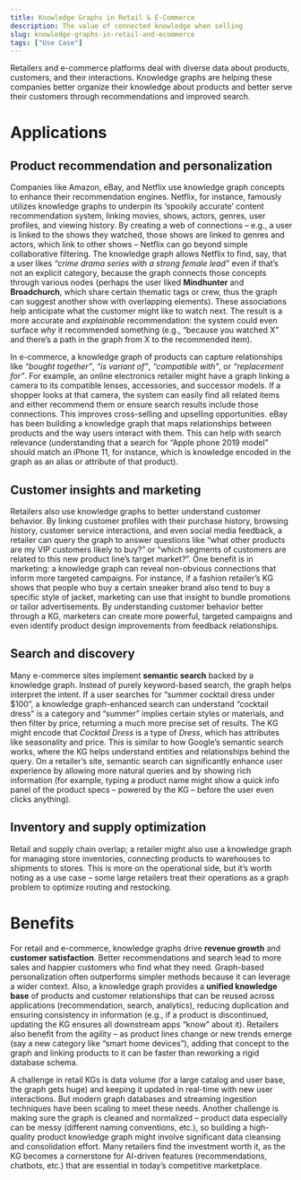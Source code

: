 ```yaml
---
title: Knowledge Graphs in Retail & E-Commerce
description: The value of connected knowledge when selling
slug: knowledge-graphs-in-retail-and-ecommerce
tags: ["Use Case"]
---
```


Retailers and e-commerce platforms deal with diverse data about products, customers, and their interactions. Knowledge graphs are helping these companies better organize their knowledge about products and better serve their customers through recommendations and improved search.

# Applications

## Product recommendation and personalization

Companies like Amazon, eBay, and Netflix use knowledge graph concepts to enhance their recommendation engines. Netflix, for instance, famously utilizes knowledge graphs to underpin its ‘spookily accurate’ content recommendation system, linking movies, shows, actors, genres, user profiles, and viewing history. By creating a web of connections – e.g., a user is linked to the shows they watched, those shows are linked to genres and actors, which link to other shows – Netflix can go beyond simple collaborative filtering. The knowledge graph allows Netflix to find, say, that a user likes *“crime drama series with a strong female lead”* even if that’s not an explicit category, because the graph connects those concepts through various nodes (perhaps the user liked **Mindhunter** and **Broadchurch**, which share certain thematic tags or crew, thus the graph can suggest another show with overlapping elements). These associations help anticipate what the customer might like to watch next. The result is a more accurate and *explainable* recommendation: the system could even surface *why* it recommended something (e.g., “because you watched X” and there’s a path in the graph from X to the recommended item).

In e-commerce, a knowledge graph of products can capture relationships like *“bought together”*, *“is variant of”*, *“compatible with”*, or *“replacement for”*. For example, an online electronics retailer might have a graph linking a camera to its compatible lenses, accessories, and successor models. If a shopper looks at that camera, the system can easily find all related items and either recommend them or ensure search results include those connections. This improves cross-selling and upselling opportunities. eBay has been building a knowledge graph that maps relationships between products and the way users interact with them. This can help with search relevance (understanding that a search for “Apple phone 2019 model” should match an iPhone 11, for instance, which is knowledge encoded in the graph as an alias or attribute of that product).

## Customer insights and marketing

Retailers also use knowledge graphs to better understand customer behavior. By linking customer profiles with their purchase history, browsing history, customer service interactions, and even social media feedback, a retailer can query the graph to answer questions like “what other products are my VIP customers likely to buy?” or “which segments of customers are related to this new product line’s target market?”. One benefit is in marketing: a knowledge graph can reveal non-obvious connections that inform more targeted campaigns. For instance, if a fashion retailer’s KG shows that people who buy a certain sneaker brand also tend to buy a specific style of jacket, marketing can use that insight to bundle promotions or tailor advertisements. By understanding customer behavior better through a KG, marketers can create more powerful, targeted campaigns and even identify product design improvements from feedback relationships.

## Search and discovery

Many e-commerce sites implement **semantic search** backed by a knowledge graph. Instead of purely keyword-based search, the graph helps interpret the intent. If a user searches for “summer cocktail dress under $100”, a knowledge graph-enhanced search can understand “cocktail dress” is a category and “summer” implies certain styles or materials, and then filter by price, returning a much more precise set of results. The KG might encode that *Cocktail Dress* is a type of *Dress*, which has attributes like seasonality and price. This is similar to how Google’s semantic search works, where the KG helps understand entities and relationships behind the query. On a retailer’s site, semantic search can significantly enhance user experience by allowing more natural queries and by showing rich information (for example, typing a product name might show a quick info panel of the product specs – powered by the KG – before the user even clicks anything).

## Inventory and supply optimization

Retail and supply chain overlap; a retailer might also use a knowledge graph for managing store inventories, connecting products to warehouses to shipments to stores. This is more on the operational side, but it’s worth noting as a use case – some large retailers treat their operations as a graph problem to optimize routing and restocking.

# Benefits

For retail and e-commerce, knowledge graphs drive **revenue growth** and **customer satisfaction**. Better recommendations and search lead to more sales and happier customers who find what they need. Graph-based personalization often outperforms simpler methods because it can leverage a wider context. Also, a knowledge graph provides a **unified knowledge base** of products and customer relationships that can be reused across applications (recommendation, search, analytics), reducing duplication and ensuring consistency in information (e.g., if a product is discontinued, updating the KG ensures all downstream apps “know” about it). Retailers also benefit from the agility – as product lines change or new trends emerge (say a new category like “smart home devices”), adding that concept to the graph and linking products to it can be faster than reworking a rigid database schema.

A challenge in retail KGs is data volume (for a large catalog and user base, the graph gets huge) and keeping it updated in real-time with new user interactions. But modern graph databases and streaming ingestion techniques have been scaling to meet these needs. Another challenge is making sure the graph is cleaned and normalized – product data especially can be messy (different naming conventions, etc.), so building a high-quality product knowledge graph might involve significant data cleansing and consolidation effort. Many retailers find the investment worth it, as the KG becomes a cornerstone for AI-driven features (recommendations, chatbots, etc.) that are essential in today’s competitive marketplace.
